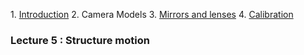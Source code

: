 1. [[Introduction]]
2. Camera Models
3. [[Mirrors and lenses]]
4. [[Calibration]]







=== Lecture 5 : Structure motion=== 



